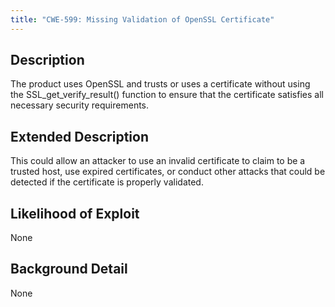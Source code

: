 ```yaml
---
title: "CWE-599: Missing Validation of OpenSSL Certificate"
---
```


## Description
The product uses OpenSSL and trusts or uses a certificate without using the SSL_get_verify_result() function to ensure that the certificate satisfies all necessary security requirements.

## Extended Description
This could allow an attacker to use an invalid certificate to claim to be a trusted host, use expired certificates, or conduct other attacks that could be detected if the certificate is properly validated.

## Likelihood of Exploit
None

## Background Detail
None
        
